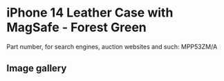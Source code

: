 # iPhone 14 Leather Case with MagSafe - Forest Green

Part number, for search engines, auction websites and such: MPP53ZM/A

## Image gallery

<div style={{ width: "768px" }}>
  <GalleryComponent
    images={[
      {
        original: "/everysource/MPP53",
        thumbnail: "/everypreview/MPP53",
      },
      {
        original: "/everysource/MPP53_AV1",
        thumbnail: "/everypreview/MPP53_AV1",
      },
      {
        original: "/everysource/MPP53_AV2",
        thumbnail: "/everypreview/MPP53_AV2",
      },
      {
        original: "/everysource/MPP53_AV3",
        thumbnail: "/everypreview/MPP53_AV3",
      },
      {
        original: "/everysource/MPP53_AV4",
        thumbnail: "/everypreview/MPP53_AV4",
      },
      {
        original: "/everysource/MPP53_AV5",
        thumbnail: "/everypreview/MPP53_AV5",
      },
      {
        original: "/everysource/MPP53_AV6",
        thumbnail: "/everypreview/MPP53_AV6",
      },
      {
        original: "/everysource/MPP53_AV7",
        thumbnail: "/everypreview/MPP53_AV7",
      }
    ]}
  />
</div>